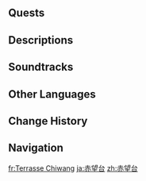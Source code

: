 {{Location Infobox
|image        = Chiwang Terrace.png
|type         = Subarea
|area         = Mt. Laixin
|subregion    = Chenyu Vale
|region       = Liyue
}}
{{Location Intro|description=<p>{{If Self|Chiwang Terrace|It|Chiwang Terrace}} is unlocked by completing the {{Quest|An Ancient Sacrifice of Sacred Brocade}}.</p>}} 
<!--
==Points of Interest==
{{Locations by Category Table|type=Points of Interest}}
-->
==Quests==
{{Quests by Category List|Chiwang Terrace Quests|heo=1}}
<!--
==Features==
===Domains===
{{Domains by Category Gallery}}

===Exploration===

===Enemies===
====Normal Bosses====
* {{Enemy|}}

====Elite Enemies====
* {{Enemy|}}

====Common Enemies====
* {{Enemy|}}

===Local Specialties===
* {{Item|}}

===Interactables===

==Puzzles==
===Puzzle Name===

==NPCs==
*

===Vendors===
*
-->
==Descriptions==
{{Description/Viewpoint|Chiwang Peak}}

==Soundtracks==
{{Soundtracks by Category Table|type=location}}
<!--
==Lore==

==Gallery==
<gallery>

</gallery>

==Video Guides==
{{EVT
|video   = 
|caption = 
}}
-->
==Other Languages==
{{Other Languages
|en      = Chiwang Terrace
|zhs     = 赤望台
|zhs_rm  = Chìwàng-tái
|zht     = 赤望臺
|zht_rm  = Chìwàng-tái
|zh_tl   = 
|ja      = {{Rubi|赤|せき|望|ぼう|台|だい}}
|ja_rm   = Sekibou-dai
|ja_tl   = 
|ko      = 적망대
|ko_rm   = 
|ko_tl   = 
|es      = Mirador Chiwang
|es_tl   = Chiwang Lookout
|fr      = Terrasse Chiwang
|fr_tl   = Chiwang Terrace
|ru      = Терраса Чиван
|ru_tl   = Chiwang Terrace
|th      = Chiwang Terrace
|vi      = Xích Vọng Đài
|vi_tl   = 
|de      = Chiwang-Terrasse
|de_tl   = Chiwang Terrace
|id      = Chiwang Terrace
|pt      = Dais Carmesim
|pt_tl   = 
|tr      = Chiwang Terası
|tr_tl   = Chiwang Terrace
|it      = Terrazza di Chiwang
|it_tl   = 
}}

==Change History==
{{Change History|4.4}}

==Navigation==
{{Area Navbox|Liyue}}

[[fr:Terrasse Chiwang]]
[[ja:赤望台]]
[[zh:赤望台]]